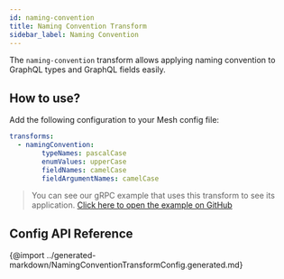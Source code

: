 ```yaml
---
id: naming-convention
title: Naming Convention Transform
sidebar_label: Naming Convention
---
```


The `naming-convention` transform allows applying naming convention to GraphQL types and GraphQL fields easily.

<PackageInstall packages="@graphql-mesh/transform-naming-convention" />

## How to use?

Add the following configuration to your Mesh config file:

```yml
transforms:
  - namingConvention:
        typeNames: pascalCase
        enumValues: upperCase
        fieldNames: camelCase
        fieldArgumentNames: camelCase
```

> You can see our gRPC example that uses this transform to see its application.
[Click here to open the example on GitHub](https://github.com/Urigo/graphql-mesh/tree/master/examples/grpc-example)

## Config API Reference

{@import ../generated-markdown/NamingConventionTransformConfig.generated.md}

